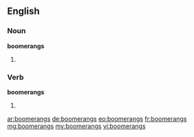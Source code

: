 ==English==

===Noun===
'''boomerangs'''

# {{plural of|[[boomerang]]}}

===Verb===
'''boomerangs'''

# {{third-person singular of|[[boomerang]]}}

[[ar:boomerangs]]
[[de:boomerangs]]
[[eo:boomerangs]]
[[fr:boomerangs]]
[[mg:boomerangs]]
[[my:boomerangs]]
[[vi:boomerangs]]